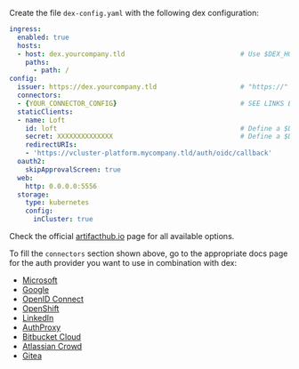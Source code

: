 Create the file `dex-config.yaml` with the following dex configuration:

```yaml {4,6,8,11-14} title="dex-config.yaml"
ingress:
  enabled: true
  hosts:
  - host: dex.yourcompany.tld                             # Use $DEX_HOSTNAME
    paths:
      - path: /
config:
  issuer: https://dex.yourcompany.tld                     # "https://" + $DEX_HOSTNAME
  connectors:
  - {YOUR_CONNECTOR_CONFIG}                               # SEE LINKS BELOW! (do not remove the '-' and indent correctly)
  staticClients:
  - name: Loft
    id: loft                                              # Define a $DEX_CLIENT_ID
    secret: XXXXXXXXXXXXXX                                # Define a $DEX_CLIENT_SECRET (can be any secret key)
    redirectURIs:
    - 'https://vcluster-platform.mycompany.tld/auth/oidc/callback'     # vCluster Platform URL + /auth/oidc/callback
  oauth2:
    skipApprovalScreen: true
  web:
    http: 0.0.0.0:5556
  storage:
    type: kubernetes
    config:
      inCluster: true
```

Check the official [artifacthub.io](https://artifacthub.io/packages/helm/dex/dex) page for all available options.

To fill the `connectors` section shown above, go to the appropriate docs page for the auth provider you want to use in combination with dex:
- [Microsoft](https://dexidp.io/docs/connectors/microsoft/)
- [Google](https://dexidp.io/docs/connectors/google/)
- [OpenID Connect](https://dexidp.io/docs/connectors/oidc/)
- [OpenShift](https://dexidp.io/docs/connectors/openshift/)
- [LinkedIn](https://dexidp.io/docs/connectors/linkedin/)
- [AuthProxy](https://dexidp.io/docs/connectors/authproxy/)
- [Bitbucket Cloud](https://dexidp.io/docs/connectors/bitbucketcloud/)
- [Atlassian Crowd](https://dexidp.io/docs/connectors/atlassian-crowd/)
- [Gitea](https://dexidp.io/docs/connectors/gitea/)
